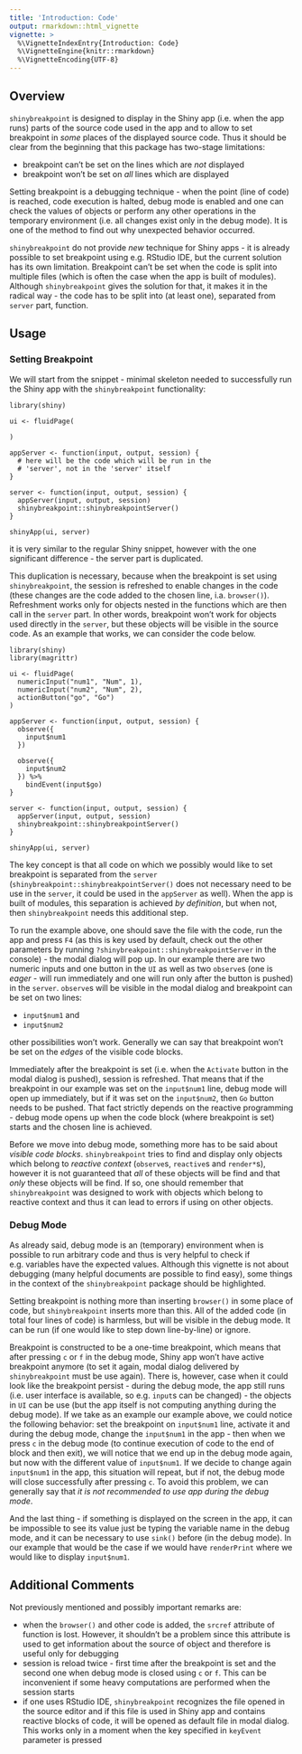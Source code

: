 ```yaml
---
title: 'Introduction: Code'
output: rmarkdown::html_vignette
vignette: >
  %\VignetteIndexEntry{Introduction: Code}
  %\VignetteEngine{knitr::rmarkdown}
  %\VignetteEncoding{UTF-8}
---
```


## Overview

`shinybreakpoint` is designed to display in the Shiny app (i.e. when the app runs) parts of the source code used in the app and to allow to set breakpoint in *some* places of the displayed source code. Thus it should be clear from the beginning that this package has two-stage limitations:

-   breakpoint can't be set on the lines which are *not* displayed
-   breakpoint won't be set on *all* lines which are displayed

Setting breakpoint is a debugging technique - when the point (line of code) is reached, code execution is halted, debug mode is enabled and one can check the values of objects or perform any other operations in the temporary environment (i.e. all changes exist only in the debug mode). It is one of the method to find out why unexpected behavior occurred.

`shinybreakpoint` do not provide *new* technique for Shiny apps - it is already possible to set breakpoint using e.g. RStudio IDE, but the current solution has its own limitation. Breakpoint can't be set when the code is split into multiple files (which is often the case when the app is built of modules). Although `shinybreakpoint` gives the solution for that, it makes it in the radical way - the code has to be split into (at least one), separated from `server` part, function.

## Usage

### Setting Breakpoint

We will start from the snippet - minimal skeleton needed to successfully run the Shiny app with the `shinybreakpoint` functionality:

    library(shiny)

    ui <- fluidPage(
      
    )

    appServer <- function(input, output, session) {
      # here will be the code which will be run in the
      # 'server', not in the 'server' itself
    }

    server <- function(input, output, session) {
      appServer(input, output, session)
      shinybreakpoint::shinybreakpointServer()
    }

    shinyApp(ui, server)

it is very similar to the regular Shiny snippet, however with the one significant difference - the server part is duplicated.

This duplication is necessary, because when the breakpoint is set using `shinybreakpoint`, the session is refreshed to enable changes in the code (these changes are the code added to the chosen line, i.a. `browser()`). Refreshment works only for objects nested in the functions which are then call in the `server` part. In other words, breakpoint won't work for objects used directly in the `server`, but these objects will be visible in the source code. As an example that works, we can consider the code below.

    library(shiny)
    library(magrittr)

    ui <- fluidPage(
      numericInput("num1", "Num", 1),
      numericInput("num2", "Num", 2),
      actionButton("go", "Go")
    )

    appServer <- function(input, output, session) {
      observe({
        input$num1
      })
      
      observe({
        input$num2
      }) %>% 
        bindEvent(input$go)
    }

    server <- function(input, output, session) {
      appServer(input, output, session)
      shinybreakpoint::shinybreakpointServer()
    }

    shinyApp(ui, server)

The key concept is that all code on which we possibly would like to set breakpoint is separated from the `server` (`shinybreakpoint::shinybreakpointServer()` does not necessary need to be use in the `server`, it could be used in the `appServer` as well). When the app is built of modules, this separation is achieved *by definition*, but when not, then `shinybreakpoint` needs this additional step.

To run the example above, one should save the file with the code, run the app and press `F4` (as this is key used by default, check out the other parameters by running `?shinybreakpoint::shinybreakpointServer` in the console) - the modal dialog will pop up. In our example there are two numeric inputs and one button in the `UI` as well as two `observe`s (one is *eager* - will run immediately and one will run only after the button is pushed) in the `server`. `observe`s will be visible in the modal dialog and breakpoint can be set on two lines:

-   `input$num1` and
-   `input$num2`

other possibilities won't work. Generally we can say that breakpoint won't be set on the *edges* of the visible code blocks.

Immediately after the breakpoint is set (i.e. when the `Activate` button in the modal dialog is pushed), session is refreshed. That means that if the breakpoint in our example was set on the `input$num1` line, debug mode will open up immediately, but if it was set on the `input$num2`, then `Go` button needs to be pushed. That fact strictly depends on the reactive programming - debug mode opens up when the code block (where breakpoint is set) starts and the chosen line is achieved.

Before we move into debug mode, something more has to be said about *visible code blocks*. `shinybreakpoint` tries to find and display only objects which belong to *reactive context* (`observe`s, `reactive`s and `render*`s), however it is not guaranteed that *all* of these objects will be find and that *only* these objects will be find. If so, one should remember that `shinybreakpoint` was designed to work with objects which belong to reactive context and thus it can lead to errors if using on other objects.

### Debug Mode

As already said, debug mode is an (temporary) environment when is possible to run arbitrary code and thus is very helpful to check if e.g. variables have the expected values. Although this vignette is not about debugging (many helpful documents are possible to find easy), some things in the context of the `shinybreakpoint` package should be highlighted.

Setting breakpoint is nothing more than inserting `browser()` in some place of code, but `shinybreakpoint` inserts more than this. All of the added code (in total four lines of code) is harmless, but will be visible in the debug mode. It can be run (if one would like to step down line-by-line) or ignore.

Breakpoint is constructed to be a one-time breakpoint, which means that after pressing `c` or `f` in the debug mode, Shiny app won't have active breakpoint anymore (to set it again, modal dialog delivered by `shinybreakpoint` must be use again). There is, however, case when it could look like the breakpoint persist - during the debug mode, the app still runs (i.e. user interface is available, so e.g. `input`s can be changed) - the objects in `UI` can be use (but the app itself is not computing anything during the debug mode). If we take as an example our example above, we could notice the following behavior: set the breakpoint on `input$num1` line, activate it and during the debug mode, change the `input$num1` in the app - then when we press `c` in the debug mode (to continue execution of code to the end of block and then exit), we will notice that we end up in the debug mode again, but now with the different value of `input$num1`. If we decide to change again `input$num1` in the app, this situation will repeat, but if not, the debug mode will close successfully after pressing `c`. To avoid this problem, we can generally say that *it is not recommended to use app during the debug mode*.

And the last thing - if something is displayed on the screen in the app, it can be impossible to see its value just be typing the variable name in the debug mode, and it can be necessary to use `sink()` before (in the debug mode). In our example that would be the case if we would have `renderPrint` where we would like to display `input$num1`.

## Additional Comments

Not previously mentioned and possibly important remarks are:

- when the `browser()` and other code is added, the `srcref` attribute of function is lost. However, it shouldn't be a problem since this attribute is used to get information about the source of object and therefore is useful only for debugging
- session is reload twice - first time after the breakpoint is set and the second one when debug mode is closed using `c` or `f`. This can be inconvenient if some heavy computations are performed when the session starts
- if one uses RStudio IDE, `shinybreakpoint` recognizes the file opened in the source editor and if this file is used in Shiny app and contains reactive blocks of code, it will be opened as default file in modal dialog. This works only in a moment when the key specified in `keyEvent` parameter is pressed
